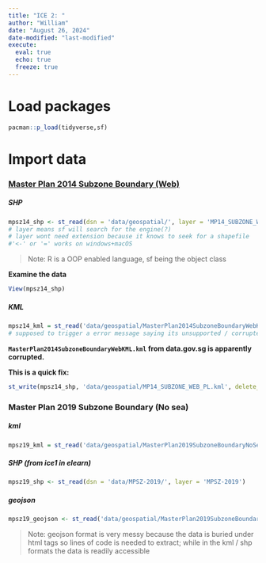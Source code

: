 ```yaml
---
title: "ICE 2: "
author: "William"
date: "August 26, 2024"
date-modified: "last-modified"
execute: 
  eval: true
  echo: true
  freeze: true
---
```


# Load packages

```r
pacman::p_load(tidyverse,sf)
```

# Import data

### [**Master Plan 2014 Subzone Boundary (Web)**](https://beta.data.gov.sg/datasets?query=Master+Plan+2014+Subzone+Boundary+%28Web%29&resultId=d_5cb80a95445f236737f6bc2bfe5f159d)

##### **SHP**

```r
mpsz14_shp <- st_read(dsn = 'data/geospatial/', layer = 'MP14_SUBZONE_WEB_PL')
# layer means sf will search for the engine(?)
# layer wont need extension because it knows to seek for a shapefile
#'<-' or '=' works on windows+macOS
```

> Note: R is a OOP enabled language, sf being the object class

**Examine the data**

```r
View(mpsz14_shp)
```

##### **KML**

```r
mpsz14_kml = st_read('data/geospatial/MasterPlan2014SubzoneBoundaryWebKML.kml')
# supposed to trigger a error message saying its unsupported / corrupted
```

**`MasterPlan2014SubzoneBoundaryWebKML.kml` from data.gov.sg is apparently corrupted.**

**This is a quick fix:**

```r
st_write(mpsz14_shp, 'data/geospatial/MP14_SUBZONE_WEB_PL.kml', delete_dsn = TRUE)
```

### **Master Plan 2019 Subzone Boundary (No sea)** 

##### **kml**

```r
mpsz19_kml = st_read('data/geospatial/MasterPlan2019SubzoneBoundaryNoSeaKML.kml')
```

##### **SHP** (from ice1 in elearn)

```r
mpsz19_shp <- st_read(dsn = 'data/MPSZ-2019/', layer = 'MPSZ-2019')
```

##### **geojson**

```r
mpsz19_geojson <- st_read('data/geospatial/MasterPlan2019SubzoneBoundaryNoSeaGEOJSON.geojson')
```

> Note: geojson format is very messy because the data is buried under html tags so lines of code is needed to extract; while in the kml / shp formats the data is readily accessible
